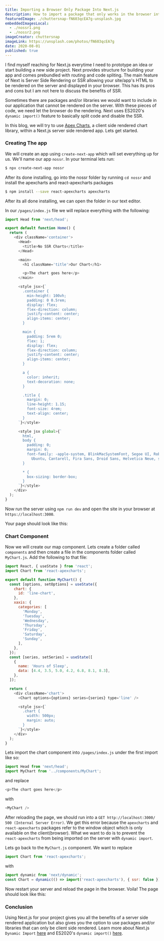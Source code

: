 ```yaml
---
title: Importing a Browser Only Package Into Next.js
description: How to import a package that only works in the browser into Next.js
featuredImage: ./chuttersnap-fN603qcEA7g-unsplash.jpg
embeddedImagesLocal:
  - ./nossr1.png
  - ./nossr2.png
imageCreator: chuttersnap
imageLink: https://unsplash.com/photos/fN603qcEA7g
date: 2020-08-01
published: true
---
```



I find myself reaching for Next.js everytime I need to prototype an idea or start building a new side project. Next provides structure for building your app and comes prebundled with routing and code spliting. The main feature of Next is Server Side Rendering or SSR allowing your site/app's HTML to be rendered on the server and displayed in your browser. This has its pros and cons but I am not here to discuss the benefits of SSR.

Sometimes there are packages and/or libraries we would want to include in our application that cannot be rendered on the server. With these pieces of code, we need let the browser do the rendering. Next uses ES2020's `dynamic import()` feature to basically split code and disable the SSR.

In this blog, we will try to use [Apex Charts](https://apexcharts.com/), a client side rendered chart library, within a Next.js server side rendered app. Lets get started.

### Creating The app

We will create an app using `create-next-app` which will set everything up for us. We'll name our app `nossr`. In your terminal lets run:

```bash
$ npx create-next-app nossr
```

After its done installing, go into the nossr folder by running `cd nossr` and install the apexcharts and react-apexcharts packages

```bash
$ npm install --save react-apexcharts apexcharts
```

After its all done installing, we can open the folder in our text editor.

In our `/pages/index.js` file we will replace everything with the following:

```javascript
import Head from 'next/head';

export default function Home() {
  return (
    <div className='container'>
      <Head>
        <title>No SSR Charts</title>
      </Head>

      <main>
        <h1 className='title'>Our Chart</h1>

        <p>The chart goes here</p>
      </main>

      <style jsx>{`
        .container {
          min-height: 100vh;
          padding: 0 0.5rem;
          display: flex;
          flex-direction: column;
          justify-content: center;
          align-items: center;
        }

        main {
          padding: 5rem 0;
          flex: 1;
          display: flex;
          flex-direction: column;
          justify-content: center;
          align-items: center;
        }

        a {
          color: inherit;
          text-decoration: none;
        }

        .title {
          margin: 0;
          line-height: 1.15;
          font-size: 4rem;
          text-align: center;
        }
      `}</style>

      <style jsx global>{`
        html,
        body {
          padding: 0;
          margin: 0;
          font-family: -apple-system, BlinkMacSystemFont, Segoe UI, Roboto, Oxygen,
            Ubuntu, Cantarell, Fira Sans, Droid Sans, Helvetica Neue, sans-serif;
        }

        * {
          box-sizing: border-box;
        }
      `}</style>
    </div>
  );
}
```

Now run the server using `npm run dev` and open the site in your browser at `https://localhost:3000`.

Your page should look like this:

<GatsbyImage
  image={getImage(props.embeddedImages[0])}
  className='w-full my-2'
  objectFit='contain'
  alt='Initial set up'
/>

### Chart Component

Now we will create our map component. Lets create a folder called `components` and then create a file in the components folder called `MyChart.js`. Add the following to that file:

```javascript
import React, { useState } from 'react';
import Chart from 'react-apexcharts';

export default function MyChart() {
  const [options, setOptions] = useState({
    chart: {
      id: 'line-chart',
    },
    xaxis: {
      categories: [
        'Monday',
        'Tuesday',
        'Wednesday',
        'Thursday',
        'Friday',
        'Saturday',
        'Sunday',
      ],
    },
  });
  const [series, setSeries] = useState([
    {
      name: 'Hours of Sleep',
      data: [4.4, 3.5, 5.0, 4.2, 6.8, 8.1, 8.3],
    },
  ]);

  return (
    <div className='chart'>
      <Chart options={options} series={series} type='line' />

      <style jsx>{`
        .chart {
          width: 500px;
          margin: auto;
        }
      `}</style>
    </div>
  );
}
```

Lets import the chart component into `/pages/index.js` under the first import like so:

```javascript
import Head from 'next/head';
import MyChart from '../components/MyChart';
```

and replace

```javascript
<p>The chart goes here</p>
```

with

```javascript
<MyChart />
```

After reloading the page, we should run into a `GET http://localhost:3000/ 500 (Internal Server Error)`. We get this error because the `apexcharts` and `react-apexcharts` packages refer to the window object which is only available on the client(browser). What we want to do is to prevent the `react-apexcharts` from being imported on the server with `dynamic import`.

Lets go back to the `MyChart.js` component. We want to replace

```javascript
import Chart from 'react-apexcharts';
```

with

```javascript
import dynamic from 'next/dynamic';
const Chart = dynamic(() => import('react-apexcharts'), { ssr: false });
```

Now restart your server and reload the page in the browser. Voila! The page should look like this:

<GatsbyImage
  image={getImage(props.embeddedImages[1])}
  className='w-full my-2'
  objectFit='contain'
  alt='Final result'
/>

### Conclusion

Using Next.js for your project gives you all the benefits of a server side rendered application but also gives you the option to use packages and/or libraries that can only be client side rendered. Learn more about Next.js `Dynamic Import` [here](https://nextjs.org/docs/advanced-features/dynamic-import) and ES2020's `dynamic import()` [here](https://v8.dev/features/dynamic-import).
